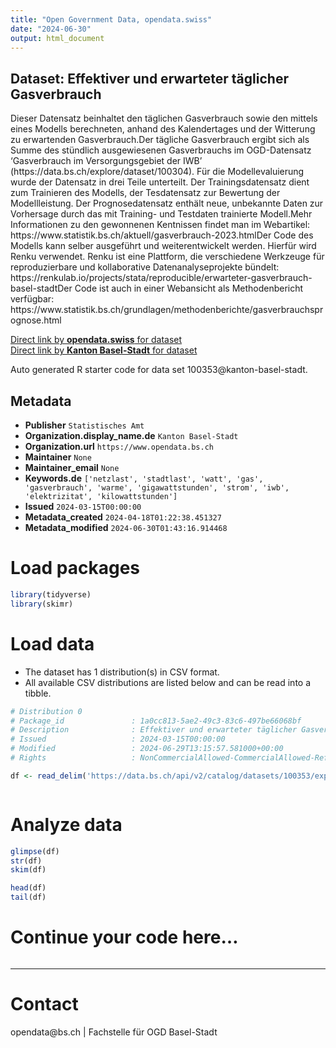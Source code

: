 ```yaml
---
title: "Open Government Data, opendata.swiss"
date: "2024-06-30"
output: html_document
---
```


## Dataset: Effektiver und erwarteter täglicher Gasverbrauch

Dieser Datensatz beinhaltet den täglichen Gasverbrauch sowie den mittels eines Modells berechneten, anhand des Kalendertages und der Witterung zu erwartenden Gasverbrauch.Der tägliche Gasverbrauch ergibt sich als Summe des stündlich ausgewiesenen Gasverbrauchs im OGD-Datensatz 'Gasverbrauch im Versorgungsgebiet der IWB' (https://data.bs.ch/explore/dataset/100304).  Für die Modellevaluierung wurde der Datensatz in drei Teile unterteilt. Der Trainingsdatensatz dient zum Trainieren des Modells, der Tesdatensatz zur Bewertung der Modellleistung. Der Prognosedatensatz enthält neue, unbekannte Daten zur Vorhersage durch das mit Training- und Testdaten trainierte Modell.Mehr Informationen zu den gewonnenen Kentnissen findet man im Webartikel: https://www.statistik.bs.ch/aktuell/gasverbrauch-2023.htmlDer Code des Modells kann selber ausgeführt und weiterentwickelt werden. Hierfür wird Renku verwendet. Renku ist eine Plattform, die verschiedene Werkzeuge für reproduzierbare und kollaborative Datenanalyseprojekte bündelt: https://renkulab.io/projects/stata/reproducible/erwarteter-gasverbrauch-basel-stadtDer Code ist auch in einer Webansicht als Methodenbericht verfügbar: https://www.statistik.bs.ch/grundlagen/methodenberichte/gasverbrauchsprognose.html

[Direct link by **opendata.swiss** for dataset](https://opendata.swiss/de/dataset/effektiver-und-erwarteter-taglicher-gasverbrauch)<br>
[Direct link by **Kanton Basel-Stadt** for dataset](https://data.bs.ch/explore/dataset/100353/)

Auto generated R starter code for data set 100353@kanton-basel-stadt.

## Metadata

- **Publisher** `Statistisches Amt`
- **Organization.display_name.de** `Kanton Basel-Stadt`
- **Organization.url** `https://www.opendata.bs.ch`
- **Maintainer** `None`
- **Maintainer_email** `None`
- **Keywords.de** `['netzlast', 'stadtlast', 'watt', 'gas', 'gasverbrauch', 'warme', 'gigawattstunden', 'strom', 'iwb', 'elektrizitat', 'kilowattstunden']`
- **Issued** `2024-03-15T00:00:00`
- **Metadata_created** `2024-04-18T01:22:38.451327`
- **Metadata_modified** `2024-06-30T01:43:16.914468`


# Load packages

```r

library(tidyverse)
library(skimr)

```

# Load data

-   The dataset has 1 distribution(s) in CSV format.
-   All available CSV distributions are listed below and can be read into a tibble.

```r

# Distribution 0
# Package_id               : 1a0cc813-5ae2-49c3-83c6-497be66068bf
# Description              : Effektiver und erwarteter täglicher Gasverbrauch (csv)
# Issued                   : 2024-03-15T00:00:00
# Modified                 : 2024-06-29T13:15:57.581000+00:00
# Rights                   : NonCommercialAllowed-CommercialAllowed-ReferenceRequired

df <- read_delim('https://data.bs.ch/api/v2/catalog/datasets/100353/exports/csv')



```

# Analyze data

```r

glimpse(df)
str(df)
skim(df)

head(df)
tail(df)

```

# Continue your code here...

```r

```

------------------------------------------------------------------------

# Contact

opendata@bs.ch | Fachstelle für OGD Basel-Stadt

